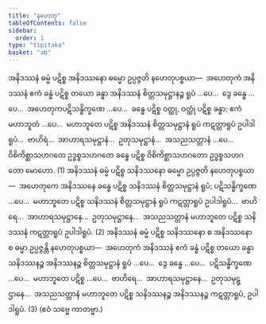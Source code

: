 ```yaml
---
title: "နဟေတု"
tableOfContents: false
sidebar:
  order: 1
type: "tipitaka"
basket: "ab"
---
```



<DynamicBreadcrumb />

<Division number="22">

<Paragraph number="588">
အနိဒဿနံ ဓမ္မံ ပဋိစ္စ အနိဒဿနော ဓမ္မော ဥပ္ပဇ္ဇတိ နဟေတုပစ္စယာ—  အဟေတုကံ အနိဒဿနံ ဧကံ ခန္ဓံ ပဋိစ္စ တယော ခန္ဓာ အနိဒဿနံ စိတ္တသမုဋ္ဌာနဉ္စ ရူပံ …ပေ…  ဒွေ ခန္ဓေ …ပေ…  အဟေတုကပဋိသန္ဓိက္ခဏေ …ပေ…  ခန္ဓေ ပဋိစ္စ ဝတ္ထု, ဝတ္ထုံ ပဋိစ္စ ခန္ဓာ; ဧကံ မဟာဘူတံ …ပေ…  မဟာဘူတေ ပဋိစ္စ အနိဒဿနံ စိတ္တသမုဋ္ဌာနံ ရူပံ ကဋတ္တာရူပံ ဥပါဒါရူပံ…  ဗာဟိရံ…  အာဟာရသမုဋ္ဌာနံ…  ဥတုသမုဋ္ဌာနံ…  အသညသတ္တာနံ …ပေ…  ဝိစိကိစ္ဆာသဟဂတေ ဥဒ္ဓစ္စသဟဂတေ ခန္ဓေ ပဋိစ္စ ဝိစိကိစ္ဆာသဟဂတော ဥဒ္ဓစ္စသဟဂတော မောဟော. (1)
</Paragraph>

<Paragraph number="589">
အနိဒဿနံ ဓမ္မံ ပဋိစ္စ သနိဒဿနော ဓမ္မော ဥပ္ပဇ္ဇတိ နဟေတုပစ္စယာ—  အဟေတုကေ အနိဒဿနေ ခန္ဓေ ပဋိစ္စ သနိဒဿနံ စိတ္တသမုဋ္ဌာနံ ရူပံ; ပဋိသန္ဓိက္ခဏေ …ပေ…  မဟာဘူတေ ပဋိစ္စ သနိဒဿနံ စိတ္တသမုဋ္ဌာနံ ရူပံ ကဋတ္တာရူပံ ဥပါဒါရူပံ…  ဗာဟိရေ…  အာဟာရသမုဋ္ဌာနေ…  ဥတုသမုဋ္ဌာနေ…  အသညသတ္တာနံ မဟာဘူတေ ပဋိစ္စ သနိဒဿနံ ကဋတ္တာရူပံ ဥပါဒါရူပံ. (2)
</Paragraph>

<Paragraph number="590">
အနိဒဿနံ ဓမ္မံ ပဋိစ္စ သနိဒဿနော စ အနိဒဿနော စ ဓမ္မာ ဥပ္ပဇ္ဇန္တိ နဟေတုပစ္စယာ—  အဟေတုကံ အနိဒဿနံ ဧကံ ခန္ဓံ ပဋိစ္စ တယော ခန္ဓာ သနိဒဿနဉ္စ အနိဒဿနဉ္စ စိတ္တသမုဋ္ဌာနံ ရူပံ …ပေ…  ဒွေ ခန္ဓေ …ပေ…  ပဋိသန္ဓိက္ခဏေ …ပေ…  မဟာဘူတေ ပဋိစ္စ …ပေ…  ဗာဟိရေ…  အာဟာရသမုဋ္ဌာနေ…  ဥတုသမုဋ္ဌာနေ…  အသညသတ္တာနံ မဟာဘူတေ ပဋိစ္စ သနိဒဿနဉ္စ အနိဒဿနဉ္စ ကဋတ္တာရူပံ, ဥပါဒါရူပံ. (3) (ဧဝံ သဗ္ဗေ ကာတဗ္ဗာ.)
</Paragraph>
</Division>